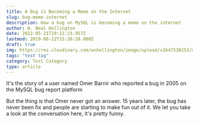 ```yaml
---
title: A Bug is Becoming a Meme on the Internet
slug: bug-meme-internet
description: How a bug on MySQL is becoming a meme on the internet
author: W. Neal Hollington
date: 2022-05-21T19:22:23.957Z
lastmod: 2019-08-22T15:20:28.000Z
draft: true
img: https://res.cloudinary.com/wnhollington/image/upload/v1647530253/my-gatsby-site/thumbnail_9k_ceae9fc0a4.jpg
tags: "test tag"
category: Test Category
type: article
---
```


It's the story of a user named Omer Barnir who reported a bug in 2005 on the MySQL bug report platform

But the thing is that Omer never got an answer. 15 years later, the bug has never been fix and people are starting to make fun out of it. We let you take a look at the conversation here, it's pretty funny.
